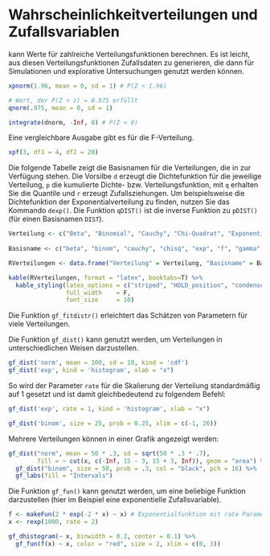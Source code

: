 # Wahrscheinlichkeitverteilungen und Zufallsvariablen {#WkeitZuf}

\index{abs}

\textsf{R} kann Werte für zahlreiche Verteilungsfunktionen berechnen. Es ist leicht, aus diesen Verteilungsfunktionen Zufallsdaten zu generieren, die dann für Simulationen und explorative Untersuchungen genutzt werden können.

```r
xpnorm(1.96, mean = 0, sd = 1) # P(Z < 1.96)

# Wert, der P(Z < z) = 0.975 erfüllt
qnorm(.975, mean = 0, sd = 1)

integrate(dnorm, -Inf, 0) # P(Z < 0)
```

Eine vergleichbare Ausgabe gibt es für die F-Verteilung.

```r
xpf(3, df1 = 4, df2 = 20)
```

Die folgende Tabelle zeigt die Basisnamen für die Verteilungen, die in \textsf{R} zur Verfügung stehen. Die Vorsilbe `d` erzeugt die Dichtefunktion für die jeweilige Verteilung, `p` die kumulierte Dichte- bzw. Verteilungsfunktion, mit `q` erhalten Sie die Quantile und `r` erzeugt Zufallsziehungen. Um beispielsweise die Dichtefunktion der Exponentialverteilung zu finden, nutzen Sie das Kommando `dexp()`. Die Funktion `qDIST()` ist die inverse Funktion zu `pDIST()` (für einen Basisnamen `DIST`).

```r
Verteilung <- c("Beta", "Binomial", "Cauchy", "Chi-Quadrat", "Exponential", "F", "Gamma", "Geometrische", "Hypergeometrische", "Logistische", "Lognormal", "Negative Binomial", "Normal", "Poisson", "Students t", "Gleich", "Weibull")
 
Basisname <- c("beta", "binom", "cauchy", "chisq", "exp", "f", "gamma", "geom", "hyper", "logis", "lnorm", "nbinom", "norm", "pois", "t", "unif", "weibull")

RVerteilungen <- data.frame("Verteilung" = Verteilung, "Basisname" = Basisname)
```

```r
kable(RVerteilungen, format = "latex", booktabs=T) %>% 
  kable_styling(latex_options = c("striped", "HOLD_position", "condensed"),
                full_width    = F, 
                font_size     = 10)
```

:::{.tiefereinsteigen data-latex="{tiefereinsteigen}"}
Die Funktion `gf_fitdistr()` erleichtert das Schätzen von Parametern für viele Verteilungen.
:::

Die Funktion `gf_dist()` kann genutzt werden, um Verteilungen in unterschiedlichen Weisen darzustellen.

```r
gf_dist('norm', mean = 100, sd = 10, kind = 'cdf')
gf_dist('exp', kind = 'histogram', xlab = "x")
```

So wird der Parameter `rate` für die Skalierung der Verteilung standardmäßig auf 1 gesetzt und ist damit gleichbedeutend zu folgendem Befehl:

```r
gf_dist('exp', rate = 1, kind = 'histogram', xlab = "x")
```

```r
gf_dist('binom', size = 25, prob = 0.25, xlim = c(-1, 26))
```

\index{dnorm Option}
\index{integrate()}

Mehrere Verteilungen können in einer Grafik angezeigt werden:

```r
gf_dist("norm", mean = 50 * .3, sd = sqrt(50 * .3 * .7), 
        fill = ~ cut(x, c(-Inf, 15 - 3, 15 + 3, Inf)), geom = "area") %>%
  gf_dist("binom", size = 50, prob = .3, col = "black", pch = 16) %>%
  gf_labs(fill = "Intervals")
```

Die Funktion `gf_fun()` kann genutzt werden, um eine beliebige Funktion darzustellen (hier im Beispiel eine exponentielle Zufallsvariable).

```r
f <- makeFun(2 * exp(-2 * x) ~ x) # Exponentialfunktion mit rate Parameter 2
x <- rexp(1000, rate = 2)

gf_dhistogram(~ x, binwidth = 0.2, center = 0.1) %>%
  gf_fun(f(x) ~ x, color = "red", size = 2, xlim = c(0, 3))
```

\index{pch Option}